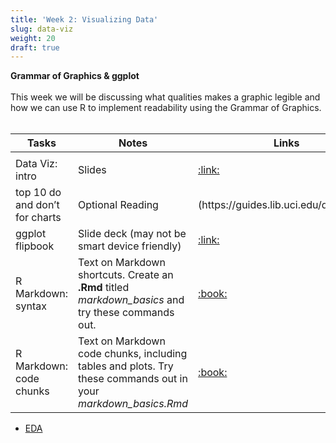 ```yaml
---
title: 'Week 2: Visualizing Data'
slug: data-viz
weight: 20
draft: true
---
```



**Grammar of Graphics & ggplot**\
\
This week we will be discussing what qualities makes a graphic legible and how we can use R to implement readability using the Grammar of Graphics.\
\

| Tasks | Notes | Links | Due |
| -------- | ------------- | ------ | ---- |
| | | | |
| Data Viz: intro | Slides | [:link:](/slides/data-viz-intro.html) | |
|top 10 do and don't for charts | Optional Reading |(https://guides.lib.uci.edu/datavis/do) | |
|ggplot flipbook | Slide deck (may not be smart device friendly) |  [:link:](https://evamaerey.github.io/ggplot_flipbook/ggplot_flipbook_xaringan.html#1) | |
|R Markdown: syntax | Text on Markdown shortcuts. Create an **.Rmd** titled *markdown_basics* and try these commands out. |[:book:](https://bookdown.org/yihui/rmarkdown/markdown-syntax.html) | |
|R Markdown: code chunks | Text on Markdown code chunks, including tables and plots. Try these commands out in your *markdown_basics.Rmd* |[:book:](https://bookdown.org/yihui/rmarkdown/r-code.html) | |


- [EDA](https://r4ds.had.co.nz/exploratory-data-analysis.html)

